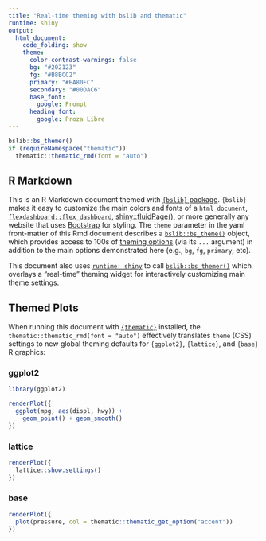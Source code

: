 ```yaml
---
title: "Real-time theming with bslib and thematic"
runtime: shiny
output: 
  html_document:
    code_folding: show
    theme:
      color-contrast-warnings: false
      bg: "#202123"
      fg: "#B8BCC2"
      primary: "#EA80FC"
      secondary: "#00DAC6"
      base_font:
        google: Prompt
      heading_font:
        google: Proza Libre
---
```


```r
bslib::bs_themer()
if (requireNamespace("thematic")) 
  thematic::thematic_rmd(font = "auto")
```

## R Markdown

This is an R Markdown document themed with [`{bslib}` package](https://rstudio.github.io/bslib/). `{bslib}` makes it easy to customize the main colors and fonts of a `html_document`, [`flexdashboard::flex_dashboard`](https://flexdashboard-pkg.netlify.app/articles/articles/theme.html), [shiny::fluidPage()](https://shiny.rstudio.com/reference/shiny/latest/fluidPage.html), or more generally any website that uses [Bootstrap](https://getbootstrap.com/) for styling. The `theme` parameter in the yaml front-matter of this Rmd document describes a [`bslib::bs_theme()`](https://rstudio.github.io/bslib/reference/bs_theme.html) object, which provides access to 100s of [theming options](https://rstudio.github.io/bslib/articles/bs4-variables.html) (via its `...` argument) in addition to the main options demonstrated here (e.g., `bg`, `fg`, `primary`, etc).

This document also uses [`runtime: shiny`](https://shiny.rstudio.com/articles/interactive-docs.html) to call [`bslib::bs_themer()`](https://rstudio.github.io/bslib/reference/run_with_themer.html) which overlays a "real-time" theming widget for interactively customizing main theme settings.

## Themed Plots {.tabset .tabset-pills}

When running this document with [`{thematic}`](https://rstudio.github.io/thematic/) installed, the `thematic::thematic_rmd(font = "auto")` effectively translates `theme` (CSS) settings to new global theming defaults for `{ggplot2}`, `{lattice}`, and `{base}` R graphics:

### ggplot2

```r
library(ggplot2)

renderPlot({
  ggplot(mpg, aes(displ, hwy)) +
    geom_point() + geom_smooth()
})
```

### lattice

```r
renderPlot({
  lattice::show.settings()
})
```

### base

```r
renderPlot({
  plot(pressure, col = thematic::thematic_get_option("accent"))
})
```
